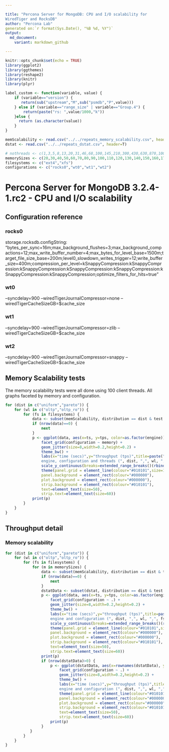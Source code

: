 ```yaml
---

title: "Percona Server for MongoDB: CPU and I/O scalability for
WiredTiger and RocksDB"
author: "Percona Lab"
generated on:`r format(Sys.Date(), "%B %d, %Y")`
output:
  md_document:
    variant: markdown_github

---
```


```r
knitr::opts_chunk$set(echo = TRUE)
library(ggplot2)
library(ggthemes)
library(reshape2)
library(knitr)
library(plyr)

label_custom <- function(variable, value) {
    if (variable=="version") {
       return(sub("upstream","M",sub("psmdb","P",value)))
    } else if (variable=="range_size" | variable=="Group.4") {
		return(paste("rs: ",value/1000,"k"))
    }else {
      return (as.character(value))
    }
}

memScalability <- read.csv("../../repeats_memory_scalability.csv", header=T)
dstat <- read.csv("../../repeats_dstat.csv", header=T)

# nothreads <- c(1,3,5,8,13,20,31,46,68,100,145,210,300,430,630,870,1000,1200)
memorySizes <- c(20,30,40,50,60,70,80,90,100,110,120,130,140,150,160,170,180,190,200,210)
filesystems <- c("ext4","xfs")
configurations <- c("rocks0","wt0","wt1","wt2")

```
# Percona Server for MongoDB 3.2.4-1.rc2 - CPU and I/O scalability 

## Configuration reference

### rocks0

storage.rocksdb.configString:
"bytes_per_sync=16m;max_background_flushes=3;max_background_compactions=12;max_write_buffer_number=4;max_bytes_for_level_base=1500m;target_file_size_base=200m;level0_slowdown_writes_trigger=12;write_buffer_size=400m;compression_per_level=kSnappyCompression:kSnappyCompression:kSnappyCompression:kSnappyCompression:kSnappyCompression:kSnappyCompression:kSnappyCompression;optimize_filters_for_hits=true"

### wt0

--syncdelay=900 --wiredTigerJournalCompressor=none --wiredTigerCacheSizeGB=$cache_size

### wt1

--syncdelay=900 --wiredTigerJournalCompressor=zlib --wiredTigerCacheSizeGB=$cache_size

### wt2

--syncdelay=900 --wiredTigerJournalCompressor=snappy --wiredTigerCacheSizeGB=$cache_size

## Memory Scalability tests

The memory scalability tests were all done using 100 client threads.
All graphs faceted by memory and configuration. 

```r
for (dist in c("uniform","pareto")) {
    for (wl in c("oltp","oltp_ro")) { 
        for (fs in filesystems) {
            data <- subset(memScalability, distribution == dist & test == wl & filesystem == fs)
            if (nrow(data)==0) {
                next
            }
            p <- ggplot(data, aes(x=ts, y=tps, color=as.factor(engine))) +
                facet_grid(configuration ~ memory) +
                geom_jitter(size=8,width=0.2,height=0.2) +
                theme_bw() +
                labs(x="time (secs)",y="throughput (tps)",title=paste("Throughput per
                engine, configuration and threads (", dist, ",", wl, ",", fs, ")")) + expand_limits(x=0,y=0) +
                scale_y_continuous(breaks=extended_range_breaks()(rbind(0,data$tps))) +
                theme(panel.grid = element_line(colour="#010101",size=1),
                panel.background = element_rect(colour="#000000"),
                plot.background = element_rect(colour="#000000"),
                strip.background = element_rect(colour="#010101"),
                text=element_text(size=50),
                strip.text=element_text(size=60))
            print(p)
        }
    }
}
```

## Throughput detail 

### Memory scalability

```r
for (dist in c("uniform","pareto")) {
    for (wl in c("oltp","oltp_ro")) { 
        for (fs in filesystems) {
            for (m in memorySizes) {
                data <- subset(memScalability, distribution == dist & test == wl & filesystem == fs & memory == m)
                if (nrow(data)==0) {
                    next
                }
                dstatData <- subset(dstat, distribution == dist & test == wl & filesystem == fs & memory == m)
                p <- ggplot(data, aes(x=ts, y=tps, color=as.factor(engine))) +
                    facet_grid(configuration ~ .) +
                    geom_jitter(size=8,width=0.2,height=0.2) +
                    theme_bw() +
                    labs(x="time (secs)",y="throughput (tps)",title=paste("Throughput per
                    engine and configuration (", dist, ",", wl, ",", fs, ", ", m,"GB)")) + expand_limits(x=0,y=0) +
                    scale_y_continuous(breaks=extended_range_breaks()(rbind(0,data$tps))) +
                    theme(panel.grid = element_line(colour="#010101",size=1),
                    panel.background = element_rect(colour="#000000"),
                    plot.background = element_rect(colour="#000000"),
                    strip.background = element_rect(colour="#010101"),
                    text=element_text(size=50),
                    strip.text=element_text(size=60))
                print(p)
                if (nrow(dstatData)>0) {
                    p <- ggplot(dstatData, aes(x=rownames(dstatData), y=dsk.total, color=as.factor(engine))) +
                        facet_grid(configuration ~ .) +
                        geom_jitter(size=8,width=0.2,height=0.2) +
                        theme_bw() +
                        labs(x="time (secs)",y="throughput (tps)",title=paste("dstat/dsk.total per
                        engine and configuration (", dist, ",", wl, ",", fs, ", ", m,"GB)")) + expand_limits(x=0,y=0) +
                        theme(panel.grid = element_line(colour="#010101",size=1),
                        panel.background = element_rect(colour="#000000"),
                        plot.background = element_rect(colour="#000000"),
                        strip.background = element_rect(colour="#010101"),
                        text=element_text(size=50),
                        strip.text=element_text(size=60))
                    print(p)
                }
           }
        }
    }
}
```

